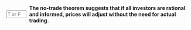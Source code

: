 ::: {.question-block}

<form onsubmit="event.preventDefault(); checkAnswerBox('module5_tf_q52','T')" style="display: flex; align-items: center; gap: 8px;">
<input type="text" id="module5_tf_q52" name="module5_tf_q52" maxlength="1" placeholder="T or F" style="width: 55px;" data-correct-answer="T" /> 
<label for="module5_tf_q52"><strong>The no-trade theorem suggests that if all investors are rational and informed, prices will adjust without the need for actual trading.</strong></label>
</form>

<div id="feedback-module5_tf_q52" class="feedback" data-status="" style="display:none;">
This is TRUE. No-trade results when all prices reflect common expectations.
</div>

:::
